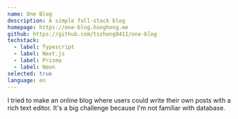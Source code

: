 ```yaml
---
name: One Blog
description: A simple full-stack blog
homepage: https://one-blog.honghong.me
github: https://github.com/tszhong0411/one-blog
techstack:
  - label: Typescript
  - label: Next.js
  - label: Prisma
  - label: Neon
selected: true
language: en
---
```


I tried to make an online blog where users could write their own posts with a rich text editor. It's a big challenge because I'm not familiar with database.
